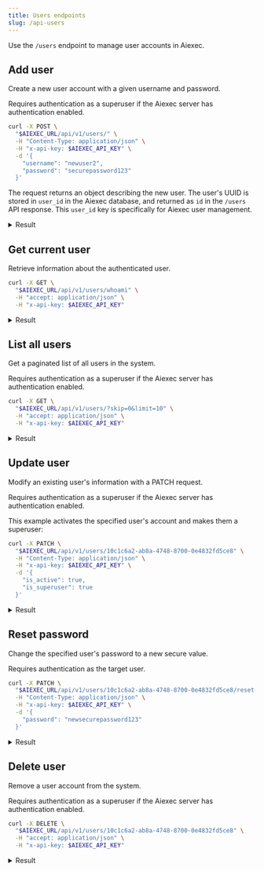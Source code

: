 ```yaml
---
title: Users endpoints
slug: /api-users
---
```


Use the `/users` endpoint to manage user accounts in Aiexec.

## Add user

Create a new user account with a given username and password.

Requires authentication as a superuser if the Aiexec server has authentication enabled.

```bash
curl -X POST \
  "$AIEXEC_URL/api/v1/users/" \
  -H "Content-Type: application/json" \
  -H "x-api-key: $AIEXEC_API_KEY" \
  -d '{
    "username": "newuser2",
    "password": "securepassword123"
  }'
```

The request returns an object describing the new user.
The user's UUID is stored in `user_id` in the Aiexec database, and returned as `id` in the `/users` API response.
This `user_id` key is specifically for Aiexec user management.

<details>
<summary>Result</summary>

```json
{
  "id": "10c1c6a2-ab8a-4748-8700-0e4832fd5ce8",
  "username": "newuser2",
  "profile_image": null,
  "store_api_key": null,
  "is_active": false,
  "is_superuser": false,
  "create_at": "2025-05-29T16:02:20.132436",
  "updated_at": "2025-05-29T16:02:20.132442",
  "last_login_at": null,
  "options": {
    "github_starred": false,
    "dialog_dismissed": false,
    "discord_clicked": false
  }
}
```

</details>

## Get current user

Retrieve information about the authenticated user.

```bash
curl -X GET \
  "$AIEXEC_URL/api/v1/users/whoami" \
  -H "accept: application/json" \
  -H "x-api-key: $AIEXEC_API_KEY"
```

<details>
<summary>Result</summary>

```json
{
  "id": "07e5b864-e367-4f52-b647-a48035ae7e5e",
  "username": "aiexec",
  "profile_image": null,
  "store_api_key": null,
  "is_active": true,
  "is_superuser": true,
  "create_at": "2025-05-08T17:59:07.855965",
  "updated_at": "2025-05-29T15:06:56.157860",
  "last_login_at": "2025-05-29T15:06:56.157016",
}
```

</details>

## List all users

Get a paginated list of all users in the system.

Requires authentication as a superuser if the Aiexec server has authentication enabled.

```bash
curl -X GET \
  "$AIEXEC_URL/api/v1/users/?skip=0&limit=10" \
  -H "accept: application/json" \
  -H "x-api-key: $AIEXEC_API_KEY"
```

<details>
<summary>Result</summary>

```json
{
  "total_count": 3,
  "users": [
    {
      "id": "07e5b864-e367-4f52-b647-a48035ae7e5e",
      "username": "aiexec",
      "profile_image": null,
      "store_api_key": null,
      "is_active": true,
      "is_superuser": true,
      "create_at": "2025-05-08T17:59:07.855965",
      "updated_at": "2025-05-29T15:06:56.157860",
      "last_login_at": "2025-05-29T15:06:56.157016",
      "options": {
        "github_starred": false,
        "dialog_dismissed": true,
        "discord_clicked": false,
        "mcp_dialog_dismissed": true
      }
    },
    {
      "id": "c48a1f68-cc7e-491a-a507-a1a627708470",
      "username": "newuser",
      "profile_image": null,
      "store_api_key": null,
      "is_active": false,
      "is_superuser": false,
      "create_at": "2025-05-29T16:00:33.483386",
      "updated_at": "2025-05-29T16:00:33.483392",
      "last_login_at": null,
      "options": {
        "github_starred": false,
        "dialog_dismissed": false,
        "discord_clicked": false
      }
    },
    {
      "id": "10c1c6a2-ab8a-4748-8700-0e4832fd5ce8",
      "username": "newuser2",
      "profile_image": null,
      "store_api_key": null,
      "is_active": false,
      "is_superuser": false,
      "create_at": "2025-05-29T16:02:20.132436",
      "updated_at": "2025-05-29T16:02:20.132442",
      "last_login_at": null,
      "options": {
        "github_starred": false,
        "dialog_dismissed": false,
        "discord_clicked": false
      }
    }
  ]
}
```

</details>

## Update user

Modify an existing user's information with a PATCH request.

Requires authentication as a superuser if the Aiexec server has authentication enabled.

This example activates the specified user's account and makes them a superuser:

```bash
curl -X PATCH \
  "$AIEXEC_URL/api/v1/users/10c1c6a2-ab8a-4748-8700-0e4832fd5ce8" \
  -H "Content-Type: application/json" \
  -H "x-api-key: $AIEXEC_API_KEY" \
  -d '{
    "is_active": true,
    "is_superuser": true
  }'
```

<details>
<summary>Result</summary>

```json
{
  "id": "10c1c6a2-ab8a-4748-8700-0e4832fd5ce8",
  "username": "newuser2",
  "profile_image": null,
  "store_api_key": null,
  "is_active": true,
  "is_superuser": true,
  "create_at": "2025-05-29T16:02:20.132436",
  "updated_at": "2025-05-29T16:19:03.514527Z",
  "last_login_at": null,
  "options": {
    "github_starred": false,
    "dialog_dismissed": false,
    "discord_clicked": false
  }
}
```

</details>

## Reset password

Change the specified user's password to a new secure value.

Requires authentication as the target user.

```bash
curl -X PATCH \
  "$AIEXEC_URL/api/v1/users/10c1c6a2-ab8a-4748-8700-0e4832fd5ce8/reset-password" \
  -H "Content-Type: application/json" \
  -H "x-api-key: $AIEXEC_API_KEY" \
  -d '{
    "password": "newsecurepassword123"
  }'
```

<details>
<summary>Result</summary>

```json
{
  "id": "10c1c6a2-ab8a-4748-8700-0e4832fd5ce8",
  "username": "aiexec",
  "profile_image": null,
  "store_api_key": null,
  "is_active": true,
  "is_superuser": true,
  "create_at": "2025-05-08T17:59:07.855965",
  "updated_at": "2025-05-29T15:06:56.157860",
  "last_login_at": "2025-05-29T15:06:56.157016",
  "options": {
    "github_starred": false,
    "dialog_dismissed": true,
    "discord_clicked": false
  }
}
```

</details>

## Delete user

Remove a user account from the system.

Requires authentication as a superuser if the Aiexec server has authentication enabled.

```bash
curl -X DELETE \
  "$AIEXEC_URL/api/v1/users/10c1c6a2-ab8a-4748-8700-0e4832fd5ce8" \
  -H "accept: application/json" \
  -H "x-api-key: $AIEXEC_API_KEY"
```

<details>
<summary>Result</summary>

```json
{
  "detail": "User deleted"
}
```

</details>